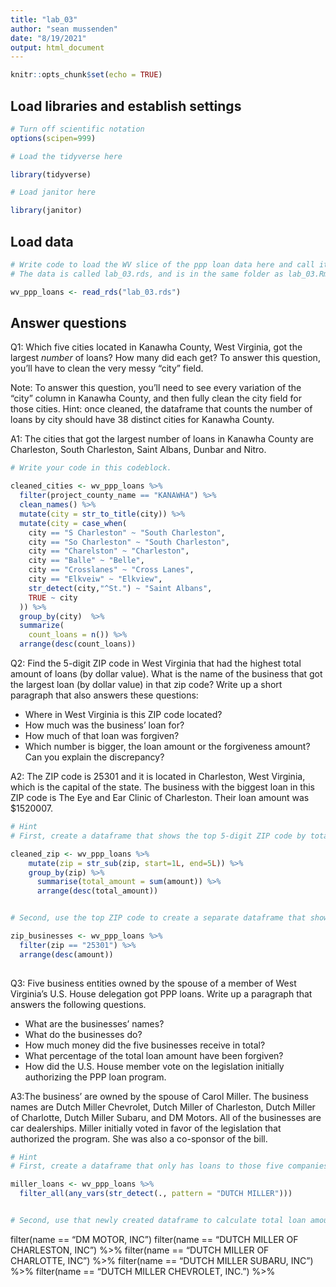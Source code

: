 ```yaml
---
title: "lab_03"
author: "sean mussenden"
date: "8/19/2021"
output: html_document
---
```


```r
knitr::opts_chunk$set(echo = TRUE)
```

## Load libraries and establish settings
```r
# Turn off scientific notation
options(scipen=999)

# Load the tidyverse here

library(tidyverse)

# Load janitor here

library(janitor)

```

## Load data
```r
# Write code to load the WV slice of the ppp loan data here and call it wv_ppp_loans.
# The data is called lab_03.rds, and is in the same folder as lab_03.Rmd (this data notebook)

wv_ppp_loans <- read_rds("lab_03.rds")

```

## Answer questions

Q1: Which five cities located in Kanawha County, West Virginia, got the largest _number_ of loans? How many did each get? To answer this question, you'll have to clean the very messy "city" field.

Note: To answer this question, you'll need to see every variation of the "city" column in Kanawha County, and then fully clean the city field for those cities. Hint: once cleaned, the dataframe that counts the number of loans by city should have 38 distinct cities for Kanawha County.

A1: The cities that got the largest number of loans in Kanawha County are Charleston, South Charleston, Saint Albans, Dunbar and Nitro.

```r

# Write your code in this codeblock.

cleaned_cities <- wv_ppp_loans %>%
  filter(project_county_name == "KANAWHA") %>%
  clean_names() %>%
  mutate(city = str_to_title(city)) %>%
  mutate(city = case_when(
    city == "S Charleston" ~ "South Charleston",
    city == "So Charleston" ~ "South Charleston",
    city == "Charelston" ~ "Charleston",
    city == "Balle" ~ "Belle",
    city == "Crosslanes" ~ "Cross Lanes",
    city == "Elkveiw" ~ "Elkview",
    str_detect(city,"^St.") ~ "Saint Albans",
    TRUE ~ city
  )) %>%
  group_by(city)  %>%
  summarize(
    count_loans = n()) %>%
  arrange(desc(count_loans)) 

```

Q2: Find the 5-digit ZIP code in West Virginia that had the highest total amount of loans (by dollar value). What is the name of the business that got the largest loan (by dollar value) in that zip code? Write up a short paragraph that also answers these questions:

* Where in West Virginia is this ZIP code located?
* How much was the business' loan for?
* How much of that loan was forgiven?
* Which number is bigger, the loan amount or the forgiveness amount? Can you explain the discrepancy?

A2: The ZIP code is 25301 and it is located in Charleston, West Virginia, which is the capital of the state. The business with the biggest loan in this ZIP code is The Eye and Ear Clinic of Charleston. Their loan amount was $1520007. 

```r
# Hint
# First, create a dataframe that shows the top 5-digit ZIP code by total dollar amount

cleaned_zip <- wv_ppp_loans %>%
    mutate(zip = str_sub(zip, start=1L, end=5L)) %>%
    group_by(zip) %>%
      summarise(total_amount = sum(amount)) %>% 
      arrange(desc(total_amount))


# Second, use the top ZIP code to create a separate dataframe that shows the business with the biggest loan in that ZIP code.

zip_businesses <- wv_ppp_loans %>% 
  filter(zip == "25301") %>%
  arrange(desc(amount))
  

```

Q3: Five business entities owned by the spouse of a member of West Virginia's U.S. House delegation got PPP loans. Write up a paragraph that answers the following questions.   

  * What are the businesses' names?
  * What do the businesses do?
  * How much money did the five businesses receive in total?
  * What percentage of the total loan amount have been forgiven?
  * How did the U.S. House member vote on the legislation initially authorizing the PPP loan program.

A3:The business' are owned by the spouse of Carol Miller. The business names are Dutch Miller Chevrolet, Dutch Miller of Charleston, Dutch Miller of Charlotte, Dutch Miller Subaru, and DM Motors. All of the businesses are car dealerships. Miller initially voted in favor of the legislation that authorized the program. She was also a co-sponsor of the bill. 

```r

# Hint
# First, create a dataframe that only has loans to those five companies

miller_loans <- wv_ppp_loans %>%
  filter_all(any_vars(str_detect(., pattern = "DUTCH MILLER"))) 


# Second, use that newly created dataframe to calculate total loan amount and percentage forgiven for those companies

```
filter(name == "DM MOTOR, INC")
filter(name == "DUTCH MILLER OF CHARLESTON, INC") %>%
  filter(name == "DUTCH MILLER OF CHARLOTTE, INC") %>%
  filter(name == "DUTCH MILLER SUBARU, INC") %>%
  filter(name == "DUTCH MILLER CHEVROLET, INC.") %>%